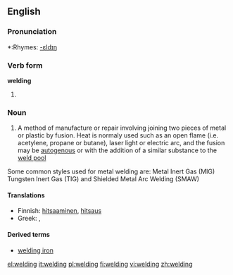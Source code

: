 ==English==
{{wikipedia}}

===Pronunciation===
*:Rhymes: [[Rhymes:English:-ɛldɪŋ|-ɛldɪŋ]]

===Verb form===
'''welding'''

# {{present participle of|weld}}

===Noun===
{{en-noun|-}}

# A method of manufacture or repair involving joining two pieces of metal or plastic by fusion. Heat is normaly used such as an open flame (i.e. acetylene, propane or butane), laser light or electric arc, and the fusion may be [[autogenous]] or with the addition of a similar substance to the [[weld pool]]
Some common styles used for metal welding are:
Metal Inert Gas (MIG)
Tungsten Inert Gas (TIG) and
Shielded Metal Arc Welding (SMAW)

====Translations====
{{trans-top|method involving joining}}
*Finnish: [[hitsaaminen]], [[hitsaus]]
*Greek: {{t|el|οξυγονοκόλληση|f}}, {{t|el|ηλεκτροσυγκόλληση|f}}
{{trans-mid}}
{{trans-bottom}}

====Derived terms====
*[[welding iron]]

[[el:welding]]
[[it:welding]]
[[pl:welding]]
[[fi:welding]]
[[vi:welding]]
[[zh:welding]]